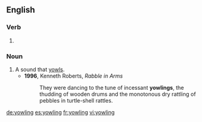 ==English==

===Verb===
{{head|en}}

# {{present participle of|yowl|lang=en}}

===Noun===
{{en-noun}}

# A sound that [[yowl]]s.
#* '''1996''', Kenneth Roberts, ''Rabble in Arms''
#*: They were dancing to the tune of incessant '''yowlings''', the thudding of wooden drums and the monotonous dry rattling of pebbles in turtle-shell rattles.

[[de:yowling]]
[[es:yowling]]
[[fr:yowling]]
[[vi:yowling]]